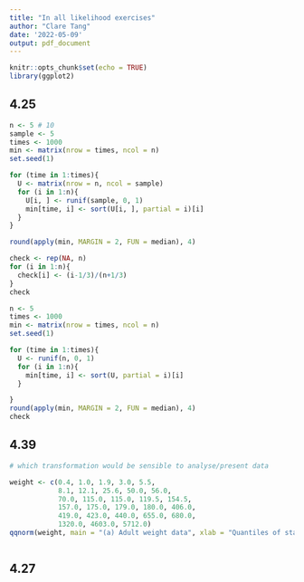 ```yaml
---
title: "In all likelihood exercises"
author: "Clare Tang"
date: '2022-05-09'
output: pdf_document
---
```


```r
knitr::opts_chunk$set(echo = TRUE)
library(ggplot2)
```

## 4.25

```r
n <- 5 # 10
sample <- 5
times <- 1000
min <- matrix(nrow = times, ncol = n)
set.seed(1)

for (time in 1:times){
  U <- matrix(nrow = n, ncol = sample)
  for (i in 1:n){
    U[i, ] <- runif(sample, 0, 1)
    min[time, i] <- sort(U[i, ], partial = i)[i]
  }
}

round(apply(min, MARGIN = 2, FUN = median), 4)

check <- rep(NA, n)
for (i in 1:n){
  check[i] <- (i-1/3)/(n+1/3)
}
check

```


```r
n <- 5
times <- 1000
min <- matrix(nrow = times, ncol = n)
set.seed(1)

for (time in 1:times){
  U <- runif(n, 0, 1)
  for (i in 1:n){
    min[time, i] <- sort(U, partial = i)[i]
  }

}
round(apply(min, MARGIN = 2, FUN = median), 4)
check
```


## 4.39

```r
# which transformation would be sensible to analyse/present data

weight <- c(0.4, 1.0, 1.9, 3.0, 5.5, 
            8.1, 12.1, 25.6, 50.0, 56.0, 
            70.0, 115.0, 115.0, 119.5, 154.5, 
            157.0, 175.0, 179.0, 180.0, 406.0, 
            419.0, 423.0, 440.0, 655.0, 680.0, 
            1320.0, 4603.0, 5712.0)
qqnorm(weight, main = "(a) Adult weight data", xlab = "Quantiles of standard normal")



```






## 4.27

```r

```




